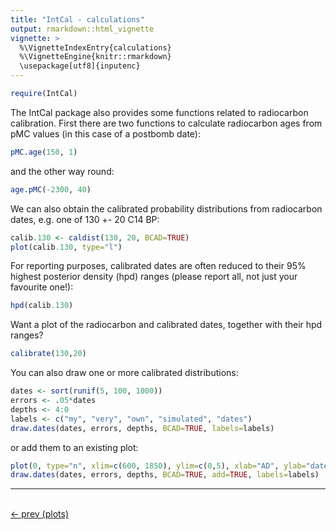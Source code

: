 ```yaml
---
title: "IntCal - calculations"
output: rmarkdown::html_vignette
vignette: >
  %\VignetteIndexEntry{calculations}
  %\VignetteEngine{knitr::rmarkdown}
  \usepackage[utf8]{inputenc}
---
```


```r
require(IntCal)
```

The IntCal package also provides some functions related to radiocarbon calibration. First there are two functions to calculate radiocarbon ages from pMC values (in this case of a postbomb date):

```r
pMC.age(150, 1)
```

and the other way round:

```r
age.pMC(-2300, 40)
```

We can also obtain the calibrated probability distributions from radiocarbon dates, e.g. one of 130 +- 20 C14 BP:

```r
calib.130 <- caldist(130, 20, BCAD=TRUE)
plot(calib.130, type="l")
```

For reporting purposes, calibrated dates are often reduced to their 95% highest posterior density (hpd) ranges (please report all, not just your favourite one!):

```r
hpd(calib.130)
```

Want a plot of the radiocarbon and calibrated dates, together with their hpd ranges?

```r
calibrate(130,20)
```

You can also draw one or more calibrated distributions:

```R
dates <- sort(runif(5, 100, 1000))
errors <- .05*dates
depths <- 4:0
labels <- c("my", "very", "own", "simulated", "dates")
draw.dates(dates, errors, depths, BCAD=TRUE, labels=labels)
```

or add them to an existing plot:

```R
plot(0, type="n", xlim=c(600, 1850), ylim=c(0,5), xlab="AD", ylab="dates")
draw.dates(dates, errors, depths, BCAD=TRUE, add=TRUE, labels=labels)
```



***

<br>
[<- prev (plots)](./plots.html)
<br>

